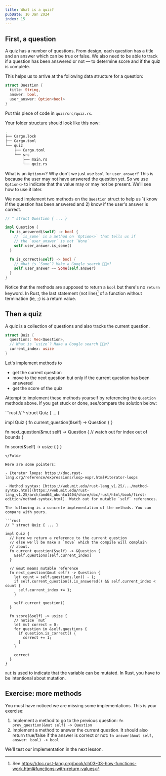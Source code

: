 ```yaml
---
title: What is a quiz?
pubDate: 10 Jan 2024
index: 15
---
```



## First, a question

A quiz has a number of questions. From design, each question has a title and an answer which can be true or false. We also need to be able to track if a question has been answered or not — to determine score and if the quiz is complete.

This helps us to arrive at the following data structure for a question:

```rust
struct Question {
  title: String,
  answer: bool,
  user_answer: Option<bool>
}
```

Put this piece of code in `quiz/src/quiz.rs`.

<Fold title="Current folder structure" subtitle="Compare to make sure you're on track" client:load>
Your folder structure should look like this now:

```bash
.
├── Cargo.lock
├── Cargo.toml
└── quiz
    ├── Cargo.toml
    └── src
        ├── main.rs
        └── quiz.rs
```
</Fold>

What is an `Option<>`? Why don't we just use `bool` for `user_answer`? This is because the user may not have answered the question yet. So we use `Option<>` to indicate that the value may or may not be present. We'll see how to use it later.

We need implement two methods on the `Question` struct to help us 1) know if the question has been answered and 2) know if the user's answer is correct.

```rust
// ^ struct Question { ... }

impl Question {
  fn is_answered(&self) -> bool {
    // `is_some` is a method on `Option<>` that tells us if
    // the `user_answer` is not `None`
    self.user_answer.is_some()
  }

  fn is_correct(&self) -> bool {
    // What is `Some`? Make a Google search 🤷🏽‍♂️?
    self.user_answer == Some(self.answer)
  }
}
```

Notice that the methods are supposed to return a `bool` but there's no `return` keyword. In Rust, the last statement (not line)[^1] of a function without termination (ie, `;`) is a return value.

[^1]: See https://doc.rust-lang.org/book/ch03-03-how-functions-work.html#functions-with-return-values

## Then a quiz

A quiz is a collection of questions and also tracks the current question.

```rust
struct Quiz {
  questions: Vec<Question>,
  // What is `usize`? Make a Google search 🤷🏽‍♂️?
  current_index: usize
}
```

Let's implement methods to

- get the current question
- move to the next question but only if the current question has been answered
- get the score of the quiz

Attempt to implement these methods yourself by referencing the `Question` methods above. If you get stuck or done, see/compare the solution below:


<Fold client:load title="Hint: Quiz Signature" subtitle="Click here to view the Quiz methods' signature. Implement them.">
```rust
// ^ struct Quiz { ... }

impl Quiz {
  fn current_question(&self) -> Question { }

  fn next_question(&mut self) -> Question {
  // watch out for index out of bounds
  }

  fn score(&self) -> usize { }
}

````
</Fold>

Here are some pointers:

- Iterator loops: https://doc.rust-lang.org/reference/expressions/loop-expr.html#iterator-loops

- Method syntax: [https://web.mit.edu/rust-lang_v1.25/.../method-syntax.html](https://web.mit.edu/rust-lang_v1.25/arch/amd64_ubuntu1404/share/doc/rust/html/book/first-edition/method-syntax.html). Watch out for mutable `self` references.

The following is a concrete implementation of the methods. You can compare with yours.

```rust
// ^ struct Quiz { ... }

impl Quiz {
  // Here we return a reference to the current question
  // else we'll be make a `move` which the compile will complain
  // about.
  fn current_question(&self) -> &Question {
    &self.questions[self.current_index]
  }

  // &mut means mutable reference
  fn next_question(&mut self) -> Question {
    let count = self.questions.len() - 1;
    if self.current_question().is_answered() && self.current_index < count {
      self.current_index += 1;
    }

    self.current_question()
  }

  fn score(&self) -> usize {
    // notice `mut`
    let mut correct = 0;
    for question in &self.questions {
      if question.is_correct() {
        correct += 1;
      }
    }

    correct
  }
}
````

`mut` is used to indicate that the variable can be mutated. In Rust, you have to be intentional about mutation.

## Exercise: more methods

You must have noticed we are missing some implementations. This is your exercise:

1. Implement a method to go to the previous question: `fn prev_question(&mut self) -> Question`
2. Implement a method to answer the current question. It should also return true/false if the answer is correct or not: `fn answer(&mut self, answer: bool) -> bool`

We'll test our implementation in the next lesson.